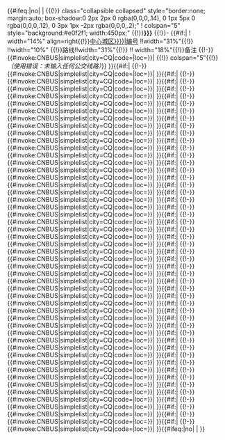 {{#ifeq:{{{start}}}|no| |
{{(!}} class="collapsible collapsed" style="border:none; margin:auto; box-shadow:0 2px 2px 0 rgba(0,0,0,.14), 0 1px 5px 0 rgba(0,0,0,.12), 0 3px 1px -2px rgba(0,0,0,.2);"
! colspan="5" style="background:#e0f2f1; width:450px;" {{!}}'''{{{header|{{{station|行经公交线路一览}}}}}}'''
{{!}}-
{{#if:{{{1|}}}|<nowiki></nowiki>
! width="14%" align=right{{!}}[[重庆公交线路列表 ({{{loc|中心城区}}})|编号]] !!width="31%"{{!}} !!width="10%" {{!}}路线!!width="31%"{{!}} !! width="18%"{{!}}备注
{{!-}}
{{#invoke:CNBUS|simplelist|city=CQ|code={{{1|}}}|loc={{{loc|中心城区}}}}}|<nowiki></nowiki>
{{!}} colspan="5"{{!}}''（{{tl|重庆公交线路简单列表}}使用错误：未输入任何公交线路）''}}<!-- end of #ifeq:{{{start}}} -->}}{{{n1|}}}{{#if:{{{2|}}}|<nowiki></nowiki>
{{!-}}
{{#invoke:CNBUS|simplelist|city=CQ|code={{{2|}}}|loc={{{loc|中心城区}}}}}| }}{{{n2|}}}{{#if:{{{3|}}}|<nowiki></nowiki>
{{!-}}
{{#invoke:CNBUS|simplelist|city=CQ|code={{{3|}}}|loc={{{loc|中心城区}}}}}| }}{{{n3|}}}{{#if:{{{4|}}}|<nowiki></nowiki>
{{!-}}
{{#invoke:CNBUS|simplelist|city=CQ|code={{{4|}}}|loc={{{loc|中心城区}}}}}| }}{{{n4|}}}{{#if:{{{5|}}}|<nowiki></nowiki>
{{!-}}
{{#invoke:CNBUS|simplelist|city=CQ|code={{{5|}}}|loc={{{loc|中心城区}}}}}| }}{{{n5|}}}{{#if:{{{6|}}}|<nowiki></nowiki>
{{!-}}
{{#invoke:CNBUS|simplelist|city=CQ|code={{{6|}}}|loc={{{loc|中心城区}}}}}| }}{{{n6|}}}{{#if:{{{7|}}}|<nowiki></nowiki>
{{!-}}
{{#invoke:CNBUS|simplelist|city=CQ|code={{{7|}}}|loc={{{loc|中心城区}}}}}| }}{{{n7|}}}{{#if:{{{8|}}}|<nowiki></nowiki>
{{!-}}
{{#invoke:CNBUS|simplelist|city=CQ|code={{{8|}}}|loc={{{loc|中心城区}}}}}| }}{{{n8|}}}{{#if:{{{9|}}}|<nowiki></nowiki>
{{!-}}
{{#invoke:CNBUS|simplelist|city=CQ|code={{{9|}}}|loc={{{loc|中心城区}}}}}| }}{{{n9|}}}{{#if:{{{10|}}}|<nowiki></nowiki>
{{!-}}
{{#invoke:CNBUS|simplelist|city=CQ|code={{{10|}}}|loc={{{loc|中心城区}}}}}| }}{{{n10|}}}{{#if:{{{11|}}}|<nowiki></nowiki>
{{!-}}
{{#invoke:CNBUS|simplelist|city=CQ|code={{{11|}}}|loc={{{loc|中心城区}}}}}| }}{{{n11|}}}{{#if:{{{12|}}}|<nowiki></nowiki>
{{!-}}
{{#invoke:CNBUS|simplelist|city=CQ|code={{{12|}}}|loc={{{loc|中心城区}}}}}| }}{{{n12|}}}{{#if:{{{13|}}}|<nowiki></nowiki>
{{!-}}
{{#invoke:CNBUS|simplelist|city=CQ|code={{{13|}}}|loc={{{loc|中心城区}}}}}| }}{{{n13|}}}{{#if:{{{14|}}}|<nowiki></nowiki>
{{!-}}
{{#invoke:CNBUS|simplelist|city=CQ|code={{{14|}}}|loc={{{loc|中心城区}}}}}| }}{{{n14|}}}{{#if:{{{15|}}}|<nowiki></nowiki>
{{!-}}
{{#invoke:CNBUS|simplelist|city=CQ|code={{{15|}}}|loc={{{loc|中心城区}}}}}| }}{{{n15|}}}{{#if:{{{16|}}}|<nowiki></nowiki>
{{!-}}
{{#invoke:CNBUS|simplelist|city=CQ|code={{{16|}}}|loc={{{loc|中心城区}}}}}| }}{{{n16|}}}{{#if:{{{17|}}}|<nowiki></nowiki>
{{!-}}
{{#invoke:CNBUS|simplelist|city=CQ|code={{{17|}}}|loc={{{loc|中心城区}}}}}| }}{{{n17|}}}{{#if:{{{18|}}}|<nowiki></nowiki>
{{!-}}
{{#invoke:CNBUS|simplelist|city=CQ|code={{{18|}}}|loc={{{loc|中心城区}}}}}| }}{{{n18|}}}{{#if:{{{19|}}}|<nowiki></nowiki>
{{!-}}
{{#invoke:CNBUS|simplelist|city=CQ|code={{{19|}}}|loc={{{loc|中心城区}}}}}| }}{{{n19|}}}{{#if:{{{20|}}}|<nowiki></nowiki>
{{!-}}
{{#invoke:CNBUS|simplelist|city=CQ|code={{{20|}}}|loc={{{loc|中心城区}}}}}| }}{{{n20|}}}{{#if:{{{21|}}}|<nowiki></nowiki>
{{!-}}
{{#invoke:CNBUS|simplelist|city=CQ|code={{{21|}}}|loc={{{loc|中心城区}}}}}| }}{{{n21|}}}{{#if:{{{22|}}}|<nowiki></nowiki>
{{!-}}
{{#invoke:CNBUS|simplelist|city=CQ|code={{{22|}}}|loc={{{loc|中心城区}}}}}| }}{{{n22|}}}{{#if:{{{23|}}}|<nowiki></nowiki>
{{!-}}
{{#invoke:CNBUS|simplelist|city=CQ|code={{{23|}}}|loc={{{loc|中心城区}}}}}| }}{{{n23|}}}{{#if:{{{24|}}}|<nowiki></nowiki>
{{!-}}
{{#invoke:CNBUS|simplelist|city=CQ|code={{{24|}}}|loc={{{loc|中心城区}}}}}| }}{{{n24|}}}{{#if:{{{25|}}}|<nowiki></nowiki>
{{!-}}
{{#invoke:CNBUS|simplelist|city=CQ|code={{{25|}}}|loc={{{loc|中心城区}}}}}| }}{{{n25|}}}{{#if:{{{26|}}}|<nowiki></nowiki>
{{!-}}
{{#invoke:CNBUS|simplelist|city=CQ|code={{{26|}}}|loc={{{loc|中心城区}}}}}| }}{{{n26|}}}{{#if:{{{27|}}}|<nowiki></nowiki>
{{!-}}
{{#invoke:CNBUS|simplelist|city=CQ|code={{{27|}}}|loc={{{loc|中心城区}}}}}| }}{{{n27|}}}{{#if:{{{28|}}}|<nowiki></nowiki>
{{!-}}
{{#invoke:CNBUS|simplelist|city=CQ|code={{{28|}}}|loc={{{loc|中心城区}}}}}| }}{{{n28|}}}{{#if:{{{29|}}}|<nowiki></nowiki>
{{!-}}
{{#invoke:CNBUS|simplelist|city=CQ|code={{{29|}}}|loc={{{loc|中心城区}}}}}| }}{{{n29|}}}{{#if:{{{30|}}}|<nowiki></nowiki>
{{!-}}
{{#invoke:CNBUS|simplelist|city=CQ|code={{{30|}}}|loc={{{loc|中心城区}}}}}| }}{{{n30|}}}{{#if:{{{31|}}}|<nowiki></nowiki>
{{!-}}
{{#invoke:CNBUS|simplelist|city=CQ|code={{{31|}}}|loc={{{loc|中心城区}}}}}| }}{{{n31|}}}{{#if:{{{32|}}}|<nowiki></nowiki>
{{!-}}
{{#invoke:CNBUS|simplelist|city=CQ|code={{{32|}}}|loc={{{loc|中心城区}}}}}| }}{{{n32|}}}{{#if:{{{33|}}}|<nowiki></nowiki>
{{!-}}
{{#invoke:CNBUS|simplelist|city=CQ|code={{{33|}}}|loc={{{loc|中心城区}}}}}| }}{{{n33|}}}{{#if:{{{34|}}}|<nowiki></nowiki>
{{!-}}
{{#invoke:CNBUS|simplelist|city=CQ|code={{{34|}}}|loc={{{loc|中心城区}}}}}| }}{{{n34|}}}{{#if:{{{35|}}}|<nowiki></nowiki>
{{!-}}
{{#invoke:CNBUS|simplelist|city=CQ|code={{{35|}}}|loc={{{loc|中心城区}}}}}| }}{{{n35|}}}{{#if:{{{36|}}}|<nowiki></nowiki>
{{!-}}
{{#invoke:CNBUS|simplelist|city=CQ|code={{{36|}}}|loc={{{loc|中心城区}}}}}| }}{{{n36|}}}{{#if:{{{37|}}}|<nowiki></nowiki>
{{!-}}
{{#invoke:CNBUS|simplelist|city=CQ|code={{{37|}}}|loc={{{loc|中心城区}}}}}| }}{{{n37|}}}{{#if:{{{38|}}}|<nowiki></nowiki>
{{!-}}
{{#invoke:CNBUS|simplelist|city=CQ|code={{{38|}}}|loc={{{loc|中心城区}}}}}| }}{{{n38|}}}{{#if:{{{39|}}}|<nowiki></nowiki>
{{!-}}
{{#invoke:CNBUS|simplelist|city=CQ|code={{{39|}}}|loc={{{loc|中心城区}}}}}| }}{{{n39|}}}{{#if:{{{40|}}}|<nowiki></nowiki>
{{!-}}
{{#invoke:CNBUS|simplelist|city=CQ|code={{{40|}}}|loc={{{loc|中心城区}}}}}| }}{{{n40|}}}{{#if:{{{41|}}}|<nowiki></nowiki>
{{!-}}
{{#invoke:CNBUS|simplelist|city=CQ|code={{{41|}}}|loc={{{loc|中心城区}}}}}| }}{{{n41|}}}{{#if:{{{42|}}}|<nowiki></nowiki>
{{!-}}
{{#invoke:CNBUS|simplelist|city=CQ|code={{{42|}}}|loc={{{loc|中心城区}}}}}| }}{{{n42|}}}{{#if:{{{43|}}}|<nowiki></nowiki>
{{!-}}
{{#invoke:CNBUS|simplelist|city=CQ|code={{{43|}}}|loc={{{loc|中心城区}}}}}| }}{{{n43|}}}{{#if:{{{44|}}}|<nowiki></nowiki>
{{!-}}
{{#invoke:CNBUS|simplelist|city=CQ|code={{{44|}}}|loc={{{loc|中心城区}}}}}| }}{{{n44|}}}{{#if:{{{45|}}}|<nowiki></nowiki>
{{!-}}
{{#invoke:CNBUS|simplelist|city=CQ|code={{{45|}}}|loc={{{loc|中心城区}}}}}| }}{{{n45|}}}{{#if:{{{46|}}}|<nowiki></nowiki>
{{!-}}
{{#invoke:CNBUS|simplelist|city=CQ|code={{{46|}}}|loc={{{loc|中心城区}}}}}| }}{{{n46|}}}{{#if:{{{47|}}}|<nowiki></nowiki>
{{!-}}
{{#invoke:CNBUS|simplelist|city=CQ|code={{{47|}}}|loc={{{loc|中心城区}}}}}| }}{{{n47|}}}{{#if:{{{48|}}}|<nowiki></nowiki>
{{!-}}
{{#invoke:CNBUS|simplelist|city=CQ|code={{{48|}}}|loc={{{loc|中心城区}}}}}| }}{{{n48|}}}{{#if:{{{49|}}}|<nowiki></nowiki>
{{!-}}
{{#invoke:CNBUS|simplelist|city=CQ|code={{{49|}}}|loc={{{loc|中心城区}}}}}| }}{{{n49|}}}{{#if:{{{50|}}}|<nowiki></nowiki>
{{!-}}
{{#invoke:CNBUS|simplelist|city=CQ|code={{{50|}}}|loc={{{loc|中心城区}}}}}| }}{{{n50|}}}{{#ifeq:{{{end}}}|no| |<nowiki></nowiki>
{{end}}}}<noinclude>
{{Documentation}}
</noinclude>